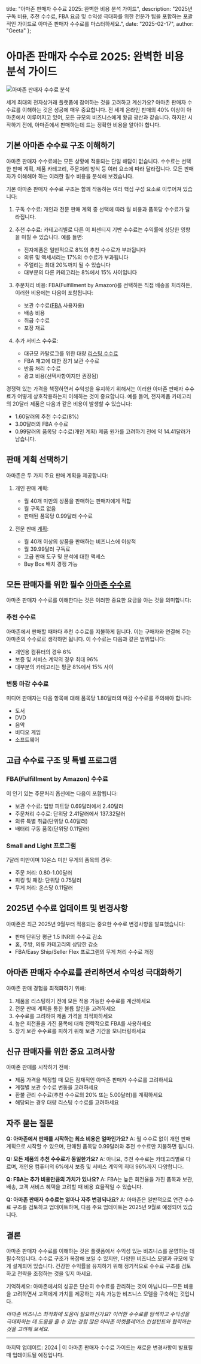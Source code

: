   title: "아마존 판매자 수수료 2025: 완벽한 비용 분석 가이드",
  description: "2025년 구독 비용, 추천 수수료, FBA 요금 및 수익성 극대화를 위한 전문가 팁을 포함하는 포괄적인 가이드로 아마존 판매자 수수료를 마스터하세요.",
  date: "2025-02-17",
  author: "Geeta"
};

# 아마존 판매자 수수료 2025: 완벽한 비용 분석 가이드

![아마존 판매자 수수료 분석](/images/blog/amazon-seller-fees-breakdown.jpeg)

세계 최대의 전자상거래 플랫폼에 참여하는 것을 고려하고 계신가요? 아마존 판매자 수수료를 이해하는 것은 성공에 매우 중요합니다. 전 세계 온라인 판매의 40% 이상이 아마존에서 이루어지고 있어, 모든 규모의 비즈니스에게 황금 광산과 같습니다. 하지만 시작하기 전에, 아마존에서 판매하는데 드는 정확한 비용을 알아야 합니다.

## 기본 아마존 수수료 구조 이해하기

아마존 판매자 수수료에는 모든 상황에 적용되는 단일 해답이 없습니다. 수수료는 선택한 판매 계획, 제품 카테고리, 주문처리 방식 등 여러 요소에 따라 달라집니다. 모든 판매자가 이해해야 하는 이러한 필수 비용을 분석해 보겠습니다.

기본 아마존 판매자 수수료 구조는 함께 작동하는 여러 핵심 구성 요소로 이루어져 있습니다:

1. 구독 수수료: 개인과 전문 판매 계획 중 선택에 따라 월 비용과 품목당 수수료가 달라집니다.

2. 추천 수수료: 카테고리별로 다른 이 퍼센티지 기반 수수료는 수익률에 상당한 영향을 미칠 수 있습니다. 예를 들면:
   - 전자제품은 일반적으로 8%의 추천 수수료가 부과됩니다
   - 의류 및 액세서리는 17%의 수수료가 부과됩니다
   - 주얼리는 최대 20%까지 될 수 있습니다
   - 대부분의 다른 카테고리는 8%에서 15% 사이입니다

3. 주문처리 비용: FBA(Fulfillment by Amazon)를 선택하든 직접 배송을 처리하든, 이러한 비용에는 다음이 포함됩니다:
   - 보관 수수료([FBA](https://www.revns.com/blog/post/free-amazon-fba-fee-calculator) 사용자용)
   - 배송 비용
   - 취급 수수료
   - 포장 재료

4. 추가 서비스 수수료:
   - 대규모 카탈로그를 위한 대량 [리스팅 수수료](https://www.revns.com/blog/post/free-amazon-fba-fee-calculator)
   - FBA 재고에 대한 장기 보관 수수료
   - 반품 처리 수수료
   - 광고 비용(선택사항이지만 권장됨)

경쟁력 있는 가격을 책정하면서 수익성을 유지하기 위해서는 이러한 아마존 판매자 수수료가 어떻게 상호작용하는지 이해하는 것이 중요합니다. 예를 들어, 전자제품 카테고리의 20달러 제품은 다음과 같은 비용이 발생할 수 있습니다:
   - 1.60달러의 추천 수수료(8%)
   - 3.00달러의 FBA 수수료
   - 0.99달러의 품목당 수수료(개인 계획)
제품 원가를 고려하기 전에 약 14.41달러가 남습니다.

## 판매 계획 선택하기

아마존은 두 가지 주요 판매 계획을 제공합니다:

1. 개인 판매 계획:
   - 월 40개 미만의 상품을 판매하는 판매자에게 적합
   - 월 구독료 없음
   - 판매된 품목당 0.99달러 수수료

2. 전문 판매 [계획](https://www.revns.com/pricing):
   - 월 40개 이상의 상품을 판매하는 비즈니스에 이상적
   - 월 39.99달러 구독료
   - 고급 판매 도구 및 분석에 대한 액세스
   - Buy Box 배치 경쟁 가능

## 모든 판매자를 위한 필수 [아마존 수수료](https://www.revns.com/blog/post/amazon-seller-fee-structure-and-profitability)

아마존 판매자 수수료를 이해한다는 것은 이러한 중요한 요금을 아는 것을 의미합니다:

### 추천 수수료
아마존에서 판매할 때마다 추천 수수료를 지불하게 됩니다. 이는 구매자와 연결해 주는 아마존의 수수료로 생각하면 됩니다. 이 수수료는 다음과 같은 범위입니다:
- 개인용 컴퓨터의 경우 6%
- 보증 및 서비스 계약의 경우 최대 96%
- 대부분의 카테고리는 평균 8%에서 15% 사이

### 변동 마감 수수료
미디어 판매자는 다음 항목에 대해 품목당 1.80달러의 마감 수수료를 주의해야 합니다:
- 도서
- DVD
- 음악
- 비디오 게임
- 소프트웨어

## 고급 수수료 구조 및 특별 프로그램

### FBA(Fulfillment by Amazon) 수수료
이 인기 있는 주문처리 옵션에는 다음이 포함됩니다:
- 보관 수수료: 입방 피트당 0.69달러에서 2.40달러
- 주문처리 수수료: 단위당 2.41달러에서 137.32달러
- 의류 특별 취급(단위당 0.40달러)
- 배터리 구동 품목(단위당 0.11달러)

### Small and Light 프로그램
7달러 미만이며 10온스 미만 무게의 품목의 경우:
- 주문 처리: 0.80-1.00달러
- 피킹 및 패킹: 단위당 0.75달러
- 무게 처리: 온스당 0.11달러

## 2025년 수수료 업데이트 및 변경사항

아마존은 최근 2025년 9월부터 적용되는 중요한 수수료 변경사항을 발표했습니다:
- 판매 단위당 평균 1.5 INR의 수수료 감소
- 홈, 주방, 의류 카테고리의 상당한 감소
- FBA/Easy Ship/Seller Flex 프로그램의 무게 처리 수수료 개정

## 아마존 판매자 수수료를 관리하면서 수익성 극대화하기

아마존 판매 경험을 최적화하기 위해:
1. 제품을 리스팅하기 전에 모든 적용 가능한 수수료를 계산하세요
2. 전문 판매 계획을 통한 볼륨 할인을 고려하세요
3. 수수료를 고려하여 제품 가격을 최적화하세요
4. 높은 회전율을 가진 품목에 대해 전략적으로 FBA를 사용하세요
5. 장기 보관 수수료를 피하기 위해 보관 기간을 모니터링하세요

## 신규 판매자를 위한 중요 고려사항

아마존 판매를 시작하기 전에:
- 제품 가격을 책정할 때 모든 잠재적인 아마존 판매자 수수료를 고려하세요
- 계절별 보관 수수료 변동을 고려하세요
- 환불 관리 수수료(추천 수수료의 20% 또는 5.00달러)를 계획하세요
- 해당되는 경우 대량 리스팅 수수료를 고려하세요

## 자주 묻는 질문

**Q: 아마존에서 판매를 시작하는 최소 비용은 얼마인가요?**
A: 월 수수료 없이 개인 판매 계획으로 시작할 수 있으며, 판매된 품목당 0.99달러와 추천 수수료만 지불하면 됩니다.

**Q: 모든 제품의 추천 수수료가 동일한가요?**
A: 아니요, 추천 수수료는 카테고리별로 다르며, 개인용 컴퓨터의 6%에서 보증 및 서비스 계약의 최대 96%까지 다양합니다.

**Q: FBA는 추가 비용만큼의 가치가 있나요?**
A: FBA는 높은 회전율을 가진 품목과 보관, 배송, 고객 서비스 혜택을 고려할 때 비용 효율적일 수 있습니다.

**Q: 아마존 판매자 수수료는 얼마나 자주 변경되나요?**
A: 아마존은 일반적으로 연간 수수료 구조를 검토하고 업데이트하며, 다음 주요 업데이트는 2025년 9월로 예정되어 있습니다.

## 결론

아마존 판매자 수수료를 이해하는 것은 플랫폼에서 수익성 있는 비즈니스를 운영하는 데 필수적입니다. 수수료 구조가 복잡해 보일 수 있지만, 다양한 비즈니스 모델과 규모에 맞게 설계되어 있습니다. 건강한 수익률을 유지하기 위해 정기적으로 수수료 구조를 검토하고 전략을 조정하는 것을 잊지 마세요.

기억하세요: 아마존에서의 성공은 단순히 수수료를 관리하는 것이 아닙니다—모든 비용을 고려하면서 고객에게 가치를 제공하는 지속 가능한 비즈니스 모델을 구축하는 것입니다.

*아마존 비즈니스 최적화에 도움이 필요하신가요? 이러한 수수료를 탐색하고 수익성을 극대화하는 데 도움을 줄 수 있는 경험 많은 아마존 마켓플레이스 컨설턴트와 협력하는 것을 고려해 보세요.*

---
마지막 업데이트: 2024 | 이 아마존 판매자 수수료 가이드는 새로운 변경사항이 발표될 때 업데이트될 예정입니다.